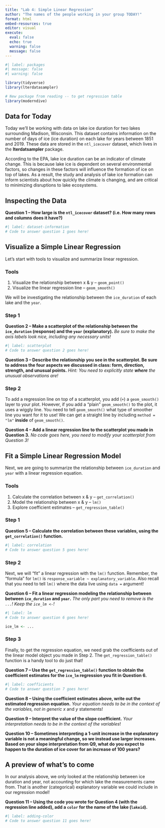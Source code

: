 ```yaml
---
title: "Lab 4: Simple Linear Regression"
author: "The names of the people working in your group TODAY!"
format: html
embed-resources: true
editor: visual
execute: 
  eval: false
  echo: true
  warning: false
  message: false
---
```


```r
#| label: packages
#| message: false
#| warning: false

library(tidyverse)
library(lterdatasampler)

# New package from reading -- to get regression table
library(moderndive)
```

## Data for Today

Today we'll be working with data on lake ice duration for two lakes surrounding Madison, Wisconsin. This dataset contains information on the number of days of ice (ice duration) on each lake for years between 1851 and 2019. These data are stored in the `ntl_icecover` dataset, which lives in the **lterdatsampler** package.

According to the EPA, lake ice duration can be an indicator of climate change. This is because lake ice is dependent on several environmental factors, so changes in these factors will influence the formation of ice on top of lakes. As a result, the study and analysis of lake ice formation can inform scientists about how quickly the climate is changing, and are critical to minimizing disruptions to lake ecosystems.

## Inspecting the Data

**Question 1 -- How large is the `ntl_icecover` dataset? (i.e. How many rows and columns does it have?)**

```r
#| label: dataset-information
# Code to answer question 1 goes here!


```

## Visualize a Simple Linear Regression

Let's start with tools to visualize and summarize linear regression.

### Tools

1.  Visualize the relationship between x & y -- `geom_point()`
2.  Visualize the linear regression line -- `geom_smooth()`

We will be investigating the relationship between the `ice_duration` of each lake and the `year`.

### Step 1

**Question 2 -- Make a scatterplot of the relationship between the `ice_duration` (response) and the `year` (explanatory).** *Be sure to make the axis labels look nice, including any necessary units!*

```r
#| label: scatterplot
# Code to answer question 2 goes here!


```

**Question 3 -- Describe the relationship you see in the scatterplot. Be sure to address the four aspects we discussed in class: form, direction, strength, and unusual points.** *Hint: You need to explicitly state **where** the unusual observations are!*

### Step 2

To add a regression line on top of a scatterplot, you add (`+`) a `geom_smooth()` layer to your plot. However, if you add a "plain" `geom_smooth()` to the plot, it uses a wiggly line. You need to tell `geom_smooth()` what type of smoother line you want for it to use! We can get a straight line by including `method = "lm"` **inside** of `geom_smooth()`.

**Question 4 -- Add a linear regression line to the scatterplot you made in Question 3.** *No code goes here, you need to modify your scatterplot from Question 3!*

## Fit a Simple Linear Regression Model

Next, we are going to summarize the relationship between `ice_duration` and `year` with a linear regression equation.

### Tools

1.  Calculate the correlation between x & y -- `get_correlation()`
2.  Model the relationship between x & y -- `lm()`
3.  Explore coefficient estimates -- `get_regression_table()`

### Step 1

**Question 5 -- Calculate the correlation between these variables, using the `get_correlation()` function.**

```r
#| label: correlation
# Code to answer question 5 goes here!


```

### Step 2

Next, we will "fit" a linear regression with the `lm()` function. Remember, the "formula" for `lm()` is `response_variable ~ explanatory_variable`. Also recall that you need to tell `lm()` where the data live using `data =` argument!

**Question 6 -- Fit a linear regression modeling the relationship between between `ice_duration` and `year`.** *The only part you need to remove is the `...`! Keep the `ice_lm <-`!*

```r
#| label: lm
# Code to answer question 6 goes here!

ice_lm <- ...
```

### Step 3

Finally, to get the regression equation, we need grab the coefficients out of the linear model object you made in Step 2. The `get_regression_table()` function is a handy tool to do just that!

**Question 7 -- Use the `get_regression_table()` function to obtain the coefficient estimates for the `ice_lm` regression you fit in Question 6.**

```r
#| label: coefficients
# Code to answer question 7 goes here!


```

**Question 8 -- Using the coefficient estimates above, write out the estimated regression equation.** *Your equation needs to be in the context of the variables, not in generic* $x$ and $y$ statements!

**Question 9 -- Interpret the value of the slope coefficient.** *Your interpretation needs to be in the context of the variables*!

**Question 10 -- Sometimes interpreting a 1-unit increase in the explanatory variable is not a meaningful change, so we instead use larger increases. Based on your slope interpretation from Q9, what do you expect to happen to the duration of ice cover for an increase of 100 years?**

## A preview of what's to come

In our analysis above, we only looked at the relationship between ice duration and year, not accounting for which lake the measurements came from. That is another (categorical) explanatory variable we could include in our regression model!

**Question 11 -- Using the code you wrote for Question 4 (with the regression line added), add a `color` for the name of the lake (`lakeid`).**

```r
#| label: adding-color
# Code to answer question 11 goes here!

```
